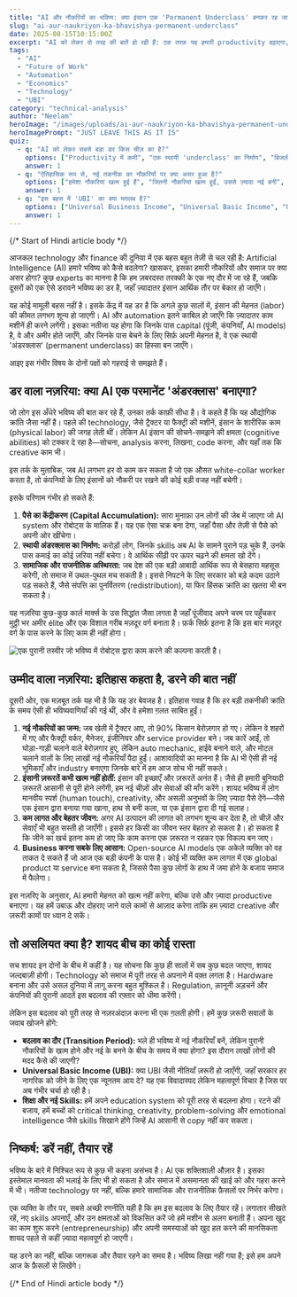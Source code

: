 ```yaml
---
title: "AI और नौकरियों का भविष्य: क्या इंसान एक 'Permanent Underclass' बनकर रह जाएगा?"
slug: "ai-aur-naukriyon-ka-bhavishya-permanent-underclass"
date: 2025-08-15T10:15:00Z
excerpt: "AI को लेकर दो तरह की बातें हो रही हैं: एक तरफ़ यह हमारी productivity बढ़ाएगा, दूसरी तरफ़ यह करोड़ों नौकरियां खत्म कर देगा। क्या सच में हम एक ऐसे भविष्य की ओर बढ़ रहे हैं जहाँ ज़्यादातर लोग एक 'permanent underclass' का हिस्सा होंगे? आइए इस बहस के दोनों पक्षों को समझते हैं।"
tags:
  - "AI"
  - "Future of Work"
  - "Automation"
  - "Economics"
  - "Technology"
  - "UBI"
category: "technical-analysis"
author: "Neelam"
heroImage: "/images/uploads/ai-aur-naukriyon-ka-bhavishya-permanent-underclass/hero-image.jpg"
heroImagePrompt: "JUST LEAVE THIS AS IT IS"
quiz:
  - q: "AI को लेकर सबसे बड़ा डर किस चीज़ का है?"
    options: ["Productivity में कमी", "एक स्थायी 'underclass' का निर्माण", "बिजली की ज़्यादा खपत"]
    answer: 1
  - q: "ऐतिहासिक रूप से, नई तकनीक का नौकरियों पर क्या असर हुआ है?"
    options: ["हमेशा नौकरियां खत्म हुई हैं", "जितनी नौकरियां खत्म हुईं, उससे ज़्यादा नई बनीं", "कोई असर नहीं हुआ"]
    answer: 1
  - q: "इस बहस में 'UBI' का क्या मतलब है?"
    options: ["Universal Business Income", "Universal Basic Income", "United Banking Initiative"]
    answer: 1
---
```


{/*  Start of Hindi article body  */}

आजकल technology और finance की दुनिया में एक बहस बहुत तेज़ी से चल रही है: Artificial Intelligence (AI) हमारे भविष्य को कैसे बदलेगा? खासकर, इसका हमारी नौकरियों और समाज पर क्या असर होगा? कुछ experts का मानना है कि हम ज़बरदस्त तरक्की के एक नए दौर में जा रहे हैं, जबकि दूसरों को एक ऐसे डरावने भविष्य का डर है, जहाँ ज़्यादातर इंसान आर्थिक तौर पर बेकार हो जाएँगे।

यह कोई मामूली बहस नहीं है। इसके केंद्र में यह डर है कि अगले कुछ सालों में, इंसान की मेहनत (labor) की कीमत लगभग शून्य हो जाएगी। AI और automation इतने काबिल हो जाएँगे कि ज़्यादातर काम मशीनें ही करने लगेंगी। इसका नतीजा यह होगा कि जिनके पास capital (पूंजी, कंपनियाँ, AI models) है, वे और अमीर होते जाएँगे, और जिनके पास बेचने के लिए सिर्फ़ अपनी मेहनत है, वे एक स्थायी 'अंडरक्लास' (permanent underclass) का हिस्सा बन जाएँगे।

आइए इस गंभीर विषय के दोनों पक्षों को गहराई से समझते हैं।

## डर वाला नज़रिया: क्या AI एक परमानेंट 'अंडरक्लास' बनाएगा?

जो लोग इस अँधेरे भविष्य की बात कर रहे हैं, उनका तर्क काफ़ी सीधा है। वे कहते हैं कि यह औद्योगिक क्रांति जैसा नहीं है। पहले की technology, जैसे ट्रैक्टर या फैक्ट्री की मशीनें, इंसान के शारीरिक काम (physical labor) की जगह लेती थीं। लेकिन AI इंसान की सोचने-समझने की क्षमता (cognitive abilities) को टक्कर दे रहा है—सोचना, analysis करना, लिखना, code करना, और यहाँ तक कि creative काम भी।

इस तर्क के मुताबिक, जब AI लगभग हर वो काम कर सकता है जो एक औसत white-collar worker करता है, तो कंपनियों के लिए इंसानों को नौकरी पर रखने की कोई बड़ी वजह नहीं बचेगी।

इसके परिणाम गंभीर हो सकते हैं:
1.  **पैसे का केंद्रीकरण (Capital Accumulation):** सारा मुनाफ़ा उन लोगों की जेब में जाएगा जो AI system और रोबोट्स के मालिक हैं। यह एक ऐसा चक्र बना देगा, जहाँ पैसा और तेज़ी से पैसे को अपनी ओर खींचेगा।
2.  **स्थायी अंडरक्लास का निर्माण:** करोड़ों लोग, जिनके skills अब AI के सामने पुराने पड़ चुके हैं, उनके पास कमाई का कोई ज़रिया नहीं बचेगा। वे आर्थिक सीढ़ी पर ऊपर चढ़ने की क्षमता खो देंगे।
3.  **सामाजिक और राजनीतिक अस्थिरता:** जब देश की एक बड़ी आबादी आर्थिक रूप से बेसहारा महसूस करेगी, तो समाज में उथल-पुथल मच सकती है। इससे निपटने के लिए सरकार को बड़े कदम उठाने पड़ सकते हैं, जैसे संपत्ति का पुनर्वितरण (redistribution), या फिर हिंसक क्रांति का खतरा भी बन सकता है।

यह नज़रिया कुछ-कुछ कार्ल मार्क्स के उस सिद्धांत जैसा लगता है जहाँ पूंजीवाद अपने चरम पर पहुँचकर मुट्ठी भर अमीर élite और एक विशाल गरीब मज़दूर वर्ग बनाता है। फ़र्क सिर्फ़ इतना है कि इस बार मज़दूर वर्ग के पास करने के लिए काम ही नहीं होगा।

![एक पुरानी तस्वीर जो भविष्य में रोबोट्स द्वारा काम करने की कल्पना करती है।](/images/uploads/ai-aur-naukriyon-ka-bhavishya-permanent-underclass/robots-taking-jobs-future.jpg)

## उम्मीद वाला नज़रिया: इतिहास कहता है, डरने की बात नहीं

दूसरी ओर, एक मज़बूत तर्क यह भी है कि यह डर बेवजह है। इतिहास गवाह है कि हर बड़ी तकनीकी क्रांति के समय ऐसी ही भविष्यवाणियाँ की गई थीं, और वे हमेशा ग़लत साबित हुईं।

1.  **नई नौकरियों का जन्म:** जब खेती में ट्रैक्टर आए, तो 90% किसान बेरोज़गार हो गए। लेकिन वे शहरों में गए और फैक्ट्री वर्कर, मैनेजर, इंजीनियर और service provider बने। जब कारें आईं, तो घोड़ा-गाड़ी चलाने वाले बेरोज़गार हुए, लेकिन auto mechanic, हाईवे बनाने वाले, और मोटल चलाने वालों के लिए लाखों नई नौकरियाँ पैदा हुईं। आशावादियों का मानना है कि AI भी ऐसी ही नई भूमिकाएँ और industry बनाएगा जिनके बारे में हम आज सोच भी नहीं सकते।
2.  **इंसानी ज़रूरतें कभी खत्म नहीं होतीं:** इंसान की इच्छाएँ और ज़रूरतें अनंत हैं। जैसे ही हमारी बुनियादी ज़रूरतें आसानी से पूरी होने लगेंगी, हम नई चीज़ों और सेवाओं की माँग करेंगे। शायद भविष्य में लोग मानवीय स्पर्श (human touch), creativity, और असली अनुभवों के लिए ज़्यादा पैसे देंगे—जैसे एक इंसान द्वारा बनाया गया खाना, हाथ से बनी कला, या एक इंसान द्वारा दी गई सलाह।
3.  **कम लागत और बेहतर जीवन:** अगर AI उत्पादन की लागत को लगभग शून्य कर देता है, तो चीज़ें और सेवाएँ भी बहुत सस्ती हो जाएँगी। इससे हर किसी का जीवन स्तर बेहतर हो सकता है। हो सकता है कि जीने का खर्च इतना कम हो जाए कि काम करना एक ज़रूरत न रहकर एक विकल्प बन जाए।
4.  **Business करना सबके लिए आसान:** Open-source AI models एक अकेले व्यक्ति को वह ताकत दे सकते हैं जो आज एक बड़ी कंपनी के पास है। कोई भी व्यक्ति कम लागत में एक global product या service बना सकता है, जिससे पैसा कुछ लोगों के हाथ में जमा होने के बजाय समाज में फैलेगा।

इस नज़रिए के अनुसार, AI हमारी मेहनत को खत्म नहीं करेगा, बल्कि उसे और ज़्यादा productive बनाएगा। यह हमें उबाऊ और दोहराए जाने वाले कामों से आज़ाद करेगा ताकि हम ज़्यादा creative और ज़रूरी कामों पर ध्यान दे सकें।

## तो असलियत क्या है? शायद बीच का कोई रास्ता

सच शायद इन दोनों के बीच में कहीं है। यह सोचना कि कुछ ही सालों में सब कुछ बदल जाएगा, शायद जल्दबाज़ी होगी। Technology को समाज में पूरी तरह से अपनाने में वक़्त लगता है। Hardware बनाना और उसे असल दुनिया में लागू करना बहुत मुश्किल है। Regulation, क़ानूनी अड़चनें और कंपनियों की पुरानी आदतें इस बदलाव की रफ़्तार को धीमा करेंगी।

लेकिन इस बदलाव को पूरी तरह से नज़रअंदाज़ करना भी एक ग़लती होगी। हमें कुछ ज़रूरी सवालों के जवाब खोजने होंगे:

*   **बदलाव का दौर (Transition Period):** भले ही भविष्य में नई नौकरियाँ बनें, लेकिन पुरानी नौकरियों के खत्म होने और नई के बनने के बीच के समय में क्या होगा? इस दौरान लाखों लोगों की मदद कैसे की जाएगी?
*   **Universal Basic Income (UBI):** क्या UBI जैसी नीतियाँ ज़रूरी हो जाएँगी, जहाँ सरकार हर नागरिक को जीने के लिए एक न्यूनतम आय दे? यह एक विवादास्पद लेकिन महत्वपूर्ण विचार है जिस पर अब गंभीर चर्चा हो रही है।
*   **शिक्षा और नई Skills:** हमें अपने education system को पूरी तरह से बदलना होगा। रटने की बजाय, हमें बच्चों को critical thinking, creativity, problem-solving और emotional intelligence जैसे skills सिखाने होंगे जिन्हें AI आसानी से copy नहीं कर सकता।

## निष्कर्ष: डरें नहीं, तैयार रहें

भविष्य के बारे में निश्चित रूप से कुछ भी कहना असंभव है। AI एक शक्तिशाली औज़ार है। इसका इस्तेमाल मानवता की भलाई के लिए भी हो सकता है और समाज में असमानता की खाई को और गहरा करने में भी। नतीजा technology पर नहीं, बल्कि हमारे सामाजिक और राजनीतिक फ़ैसलों पर निर्भर करेगा।

एक व्यक्ति के तौर पर, सबसे अच्छी रणनीति यही है कि हम इस बदलाव के लिए तैयार रहें। लगातार सीखते रहें, नए skills अपनाएँ, और उन क्षमताओं को विकसित करें जो हमें मशीन से अलग बनाती हैं। अपना खुद का काम शुरू करने (entrepreneurship) और अपनी समस्याओं को खुद हल करने की मानसिकता शायद पहले से कहीं ज़्यादा महत्वपूर्ण हो जाएगी।

यह डरने का नहीं, बल्कि जागरूक और तैयार रहने का समय है। भविष्य लिखा नहीं गया है; इसे हम अपने आज के फ़ैसलों से लिखेंगे।

{/*  End of Hindi article body  */}